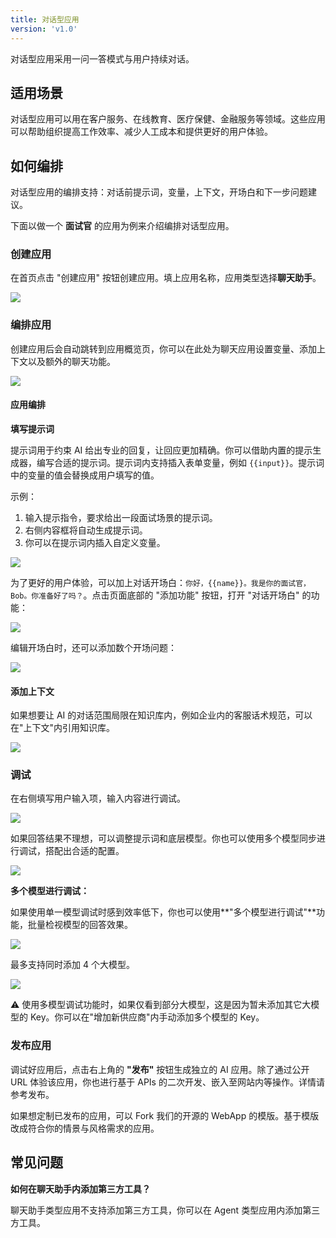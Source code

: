 ```yaml
---
title: 对话型应用
version: 'v1.0'
---
```


对话型应用采用一问一答模式与用户持续对话。

## 适用场景

对话型应用可以用在客户服务、在线教育、医疗保健、金融服务等领域。这些应用可以帮助组织提高工作效率、减少人工成本和提供更好的用户体验。

## 如何编排

对话型应用的编排支持：对话前提示词，变量，上下文，开场白和下一步问题建议。

下面以做一个 **面试官** 的应用为例来介绍编排对话型应用。

### 创建应用

在首页点击 "创建应用" 按钮创建应用。填上应用名称，应用类型选择**聊天助手**。

![](https://r2.xmsex.net/2024/10/5d9711956466aa6b5237d0c3b6e97f81.png)

### 编排应用

创建应用后会自动跳转到应用概览页，你可以在此处为聊天应用设置变量、添加上下文以及额外的聊天功能。

![](https://r2.xmsex.net/2024/10/e008292270ae03d31b83bba99253f3a4.png)

#### 应用编排

**填写提示词**

提示词用于约束 AI 给出专业的回复，让回应更加精确。你可以借助内置的提示生成器，编写合适的提示词。提示词内支持插入表单变量，例如 `{{input}}`。提示词中的变量的值会替换成用户填写的值。

示例：
1. 输入提示指令，要求给出一段面试场景的提示词。
2. 右侧内容框将自动生成提示词。
3. 你可以在提示词内插入自定义变量。

![](https://r2.xmsex.net/2024/10/e3b94de2caed9bfc57362effa1b86de5.png)

为了更好的用户体验，可以加上对话开场白：`你好，{{name}}。我是你的面试官，Bob。你准备好了吗？`。点击页面底部的 "添加功能" 按钮，打开 "对话开场白" 的功能：

![](https://r2.xmsex.net/2024/10/4bf2bc75b3ce6b328efc461682a6ec78.png)

编辑开场白时，还可以添加数个开场问题：

![](https://r2.xmsex.net/2024/10/2698f7edc53d7886007c6c78faba698e.png)

#### 添加上下文

如果想要让 AI 的对话范围局限在知识库内，例如企业内的客服话术规范，可以在"上下文"内引用知识库。

![](https://r2.xmsex.net/2024/10/f99d63b2c6ab6c5bd20d036374cd803c.png)

### 调试

在右侧填写用户输入项，输入内容进行调试。

![](https://r2.xmsex.net/2024/10/87c80411733a228aadbf3ba0a4fdacb1.png)

如果回答结果不理想，可以调整提示词和底层模型。你也可以使用多个模型同步进行调试，搭配出合适的配置。

![](https://r2.xmsex.net/2024/10/c56f9168146fe003847e5551d41c5023.png)

**多个模型进行调试：**

如果使用单一模型调试时感到效率低下，你也可以使用**"多个模型进行调试"**功能，批量检视模型的回答效果。

![](https://r2.xmsex.net/2024/10/ce4d5b43f6fc051cb6544c9560fc73dc.png)

最多支持同时添加 4 个大模型。

![](https://r2.xmsex.net/2024/10/f533501fa1e8d07701825cdf7dd024c7.png)

⚠️ 使用多模型调试功能时，如果仅看到部分大模型，这是因为暂未添加其它大模型的 Key。你可以在"增加新供应商"内手动添加多个模型的 Key。

### 发布应用

调试好应用后，点击右上角的 **"发布"** 按钮生成独立的 AI 应用。除了通过公开 URL 体验该应用，你也进行基于 APIs 的二次开发、嵌入至网站内等操作。详情请参考发布。

如果想定制已发布的应用，可以 Fork 我们的开源的 WebApp 的模版。基于模版改成符合你的情景与风格需求的应用。

## 常见问题

**如何在聊天助手内添加第三方工具？**

聊天助手类型应用不支持添加第三方工具，你可以在 Agent 类型应用内添加第三方工具。